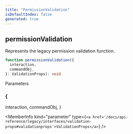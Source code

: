 ```yaml
---
title: "PermissionValidation"
isDefaultIndex: false
generated: true
---
```



<!-- This file was generated from the CommandKit source. Do not modify. Instead, re-run the "docgen" script -->


## permissionValidation

<GenerationInfo sourceFile="packages/legacy/src/validations/permissions.ts" sourceLine="9" packageName="@commandkit/legacy" />

Represents the legacy permission validation function.

```ts title="Signature"
function permissionValidation({
  interaction,
  commandObj,
}: ValidationProps): void
```
Parameters

### \{
  interaction,
  commandObj,
}

<MemberInfo kind="parameter" type={`<a href='/docs/api-reference/legacy/interfaces/validation-props#validationprops'>ValidationProps</a>`} />

